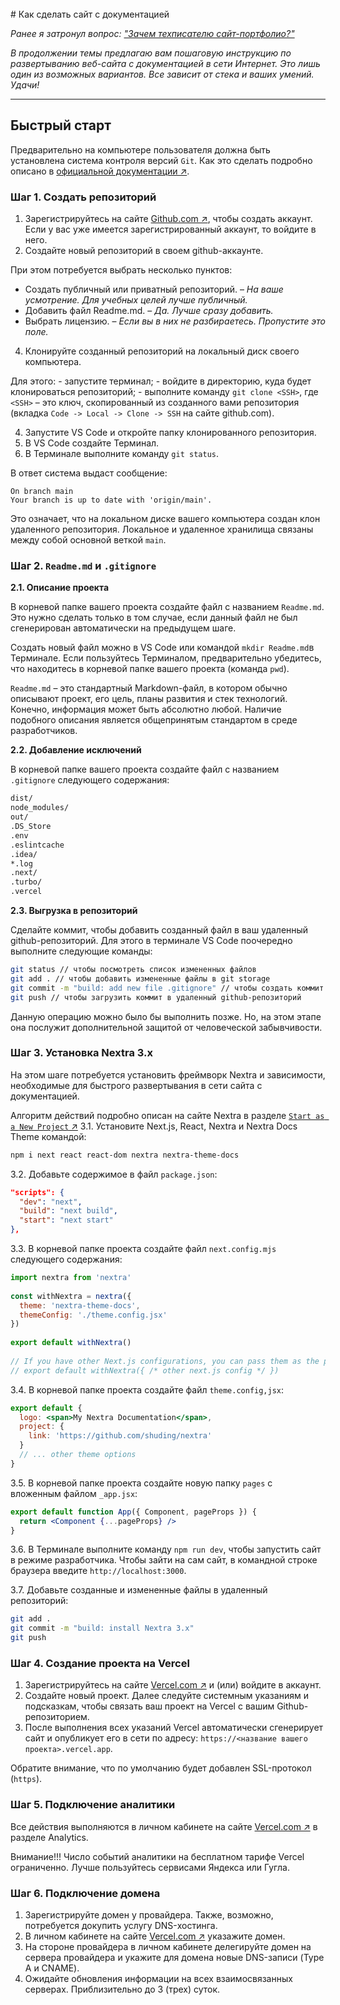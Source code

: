 <br />
# Как сделать сайт с документацией

*Ранее я затронул вопрос: ["Зачем техписателю сайт-портфолио?"](./zachem-tekhpisatelyu-sayt-portfolio.mdx)*

*В продолжении темы предлагаю вам пошаговую инструкцию по развертыванию веб-сайта с документацией в сети Интернет. Это лишь один из возможных вариантов. Все зависит от стека и ваших умений. Удачи!*

------

## Быстрый старт

Предварительно на компьютере пользователя должна быть установлена система контроля версий `Git`. Как это сделать подробно описано в [официальной документации ↗](https://git-scm.com/book/en/v2/Getting-Started-Installing-Git).

### Шаг 1. Создать репозиторий

1. Зарегистрируйтесь на сайте [Github.com ↗](https://github.com), чтобы создать аккаунт. Если у вас уже имеется зарегистрированный аккаунт, то войдите в него. 
2. Создайте новый репозиторий в своем github-аккаунте.

При этом потребуется выбрать несколько пунктов:
* Создать публичный или приватный репозиторий. – *На ваше усмотрение. Для учебных целей лучше публичный.*
* Добавить файл Readme.md. – *Да. Лучше сразу добавить.*
* Выбрать лицензию. – *Если вы в них не разбираетесь. Пропустите это поле.*

4. Клонируйте созданный репозиторий на локальный диск своего компьютера. 

Для этого:
	- запустите терминал;
	- войдите в директорию, куда будет клонироваться репозиторий;
	- выполните команду `git clone <SSH>`, где `<SSH>` – это ключ, скопированный из созданного вами репозитория (вкладка `Code -> Local -> Clone -> SSH` на сайте github.com).

4. Запустите VS Code и откройте папку клонированного репозитория.
5. В VS Code создайте Терминал.
6. В Терминале выполните команду `git status`. 

В ответ система выдаст сообщение:
```
On branch main
Your branch is up to date with 'origin/main'.
```
Это означает, что на локальном диске вашего компьютера создан клон удаленного репозитория. Локальное и удаленное хранилища связаны между собой основной веткой `main`. 

### Шаг 2. `Readme.md` и `.gitignore`

**2.1. Описание проекта**

В корневой папке вашего проекта создайте файл с названием `Readme.md`. Это нужно сделать только в том случае, если данный файл не был сгенерирован автоматически на предыдущем шаге.

Создать новый файл можно в VS Code или командой `mkdir Readme.md`в Терминале. Если пользуйтесь Терминалом, предварительно убедитесь, что находитесь в корневой папке вашего проекта (команда `pwd`). 

`Readme.md` – это стандартный Markdown-файл, в котором обычно описывают проект, его цель, планы развития и стек технологий. Конечно, информация может быть абсолютно любой. Наличие подобного описания является общепринятым стандартом в среде разработчиков.

**2.2. Добавление исключений**

В корневой папке вашего проекта создайте файл с названием `.gitignore` следующего содержания:

```bash
dist/
node_modules/
out/
.DS_Store
.env
.eslintcache
.idea/
*.log
.next/
.turbo/
.vercel
```

**2.3. Выгрузка в репозиторий**

Сделайте коммит, чтобы добавить созданный файл в ваш удаленный github-репозиторий. Для этого в терминале VS Code поочередно выполните следующие команды:

```bash
git status // чтобы посмотреть список измененных файлов
git add . // чтобы добавить измененные файлы в git storage
git commit -m "build: add new file .gitignore" // чтобы создать коммит
git push // чтобы загрузить коммит в удаленный github-репозиторий
```

Данную операцию можно было бы выполнить позже. Но, на этом этапе она послужит дополнительной защитой от человеческой забывчивости. 

### Шаг 3. Установка Nextra 3.x

На этом шаге потребуется установить фреймворк Nextra и зависимости, необходимые для быстрого развертывания в сети сайта с документацией.

Алгоритм действий подробно описан на сайте Nextra в разделе [`Start as a New Project` ↗](https://nextra.site/docs/docs-theme/start)
3.1. Установите Next.js, React, Nextra и Nextra Docs Theme командой:

```bash
npm i next react react-dom nextra nextra-theme-docs
```

3.2. Добавьте содержимое в файл `package.json`:

```json
"scripts": {
  "dev": "next",
  "build": "next build",
  "start": "next start"
},
```

3.3. В корневой папке проекта создайте файл `next.config.mjs` следующего содержания:

```js
import nextra from 'nextra'
 
const withNextra = nextra({
  theme: 'nextra-theme-docs',
  themeConfig: './theme.config.jsx'
})
 
export default withNextra()
 
// If you have other Next.js configurations, you can pass them as the parameter:
// export default withNextra({ /* other next.js config */ })
```

3.4. В корневой папке проекта создайте файл `theme.config,jsx`:

```jsx
export default {
  logo: <span>My Nextra Documentation</span>,
  project: {
    link: 'https://github.com/shuding/nextra'
  }
  // ... other theme options
}
```

3.5. В корневой папке проекта создайте новую папку `pages` с вложенным файлом `_app.jsx`:

```jsx
export default function App({ Component, pageProps }) {
  return <Component {...pageProps} />
}
```

3.6. В Терминале выполните команду `npm run dev`, чтобы запустить сайт в режиме разработчика. Чтобы зайти на сам сайт, в командной строке браузера введите `http://localhost:3000`.

3.7. Добавьте созданные и измененные файлы в удаленный репозиторий:

```bash
git add .
git commit -m "build: install Nextra 3.x" 
git push 
```

### Шаг 4. Создание проекта на Vercel

1. Зарегистрируйтесь на сайте [Vercel.com ↗](https://vercel.com) и (или) войдите в аккаунт.
2. Создайте новый проект. Далее следуйте системным указаниям и подсказкам, чтобы связать ваш проект на Vercel с вашим Github-репозиторием.
3. После выполнения всех указаний Vercel автоматически сгенерирует сайт и опубликует его в сети по адресу: `https://<название вашего проекта>.vercel.app`.

Обратите внимание, что по умолчанию будет добавлен SSL-протокол (`https`). 

### Шаг 5. Подключение аналитики

Все действия выполняются в личном кабинете на сайте [Vercel.com ↗](https://vercel.com) в разделе Analytics.

Внимание!!! Число событий аналитики на бесплатном тарифе Vercel ограниченно. Лучше пользуйтесь сервисами Яндекса или Гугла.

### Шаг 6. Подключение домена

1. Зарегистрируйте домен у провайдера. Также, возможно, потребуется докупить услугу DNS-хостинга.
2. В личном кабинете на сайте [Vercel.com ↗](https://vercel.com) указажите домен.
3. На стороне провайдера в личном кабинете делегируйте домен на сервера провайдера и укажите для домена новые DNS-записи (Type A и CNAME). 
4. Ожидайте обновления информации на всех взаимосвязанных серверах. Приблизительно до 3 (трех) суток.